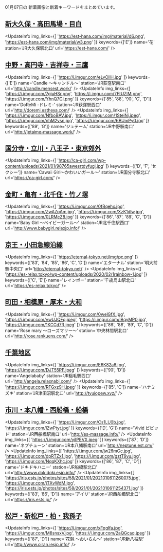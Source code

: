 

01月07日の
新着画像と新着キーワードをまとめています。

<DmmAffiliateIns />

## [新大久保・高田馬場・目白](/busty/0020)
<UpdateInfo
    img_links={[
    'https://est-hana.com/img/material/d6.png',
    'https://est-hana.com/img/material/w3.png'
    ]}
    keywords={['E']}
    name='花'
    station='JR大久保駅北口'
    url='https://est-hana.com/'
/>
<DmmAffiliateIns />

## [中野・高円寺・吉祥寺・三鷹](/busty/0180)
<UpdateInfo
    img_links={[
    'https://i.imgur.com/eLvOIlH.jpg'
    ]}
    keywords={['E']}
    name='Candle ～キャンドル～'
    station='JR荻窪駅南口'
    url='http://candle.mensest.work/'
/>
<UpdateInfo
    img_links={[
    'https://i.imgur.com/7gjuHSr.png',
    'https://i.imgur.com/7FtUZlM.png',
    'https://i.imgur.com/YhnQ7Gl.png'
    ]}
    keywords={['85', '88', '90', 'C', 'D']}
    name='DoReMi -ドレミ-'
    station='JR荻窪駅西口'
    url='http://doremi.estheya.com/'
/>
<UpdateInfo
    img_links={[
    'https://i.imgur.com/NfboBAV.jpg',
    'https://i.imgur.com/1SteiNj.jpeg',
    'https://i.imgur.com/nhM2vsn.jpg',
    'https://i.imgur.com/6BUmPy0.jpg'
    ]}
    keywords={['89', 'G']}
    name='ジュテーム'
    station='JR中野駅南口'
    url='http://jetaime-massage.work/'
/>
<DmmAffiliateIns />

## [国分寺・立川・八王子・東京郊外](/busty/0200)
<UpdateInfo
    img_links={[
    'https://ca-girl.com/wp-content/uploads/2021/01/98765awesrtdyfugi.jpg'
    ]}
    keywords={['D', 'F', 'セクシー']}
    name='Cawaii Girl～かわいいガール～'
    station='JR国分寺駅北口'
    url='https://ca-girl.com/'
/>
<DmmAffiliateIns />

## [金町・亀有・北千住・竹ノ塚](/busty/0230)
<UpdateInfo
    img_links={[
    'https://i.imgur.com/0fBqehx.jpg',
    'https://i.imgur.com/ZwAZpAm.jpg',
    'https://i.imgur.com/XzK1dlw.jpg',
    'https://i.imgur.com/0LRMcZ8.jpg'
    ]}
    keywords={['86', '87', '88', 'C', 'D']}
    name='Baby Girl ～ベイビーガール～'
    station='JR北千住駅西口'
    url='http://www.babygirl.relaxjp.info/'
/>
<DmmAffiliateIns />

## [京王・小田急線沿線](/busty/0260)
<UpdateInfo
    img_links={[
    'https://eternal-tokyo.net/img/pc.png'
    ]}
    keywords={['83', '84', '85', '86', 'C', 'D']}
    name='エターナル'
    station='明大前駅中央口'
    url='http://eternal-tokyo.net/'
/>
<UpdateInfo
    img_links={[
    'https://es-relax.tokyo/wp-content/uploads/2020/02/1rainbow-1.jpg'
    ]}
    keywords={['C', 'E']}
    name='レインボー'
    station='千歳烏山駅北口'
    url='https://es-relax.tokyo/'
/>
<DmmAffiliateIns />

## [町田・相模原・厚木・大和](/busty/0330)
<UpdateInfo
    img_links={[
    'https://i.imgur.com/0welGfX.jpg',
    'https://i.imgur.com/vwUJQFq.jpeg',
    'https://i.imgur.com/iBqyMP0.jpg',
    'https://i.imgur.com/1KCCd7R.jpeg'
    ]}
    keywords={['86', '88', '89', 'C', 'D']}
    name='Rose mary ～ローズマリー～'
    station='中央林間駅北口'
    url='http://rose.rankuens.com/'
/>
<DmmAffiliateIns />

## [千葉地区](/busty/0500)
<UpdateInfo
    img_links={[
    'https://i.imgur.com/E6K82a6.jpg',
    'https://i.imgur.com/DJT55PF.jpeg'
    ]}
    keywords={['90', 'D']}
    name='Angelababy'
    station='JR稲毛駅西口'
    url='http://angela.relaxnabi.com/'
/>
<UpdateInfo
    img_links={[
    'https://i.imgur.com/RFGxz9H.jpeg'
    ]}
    keywords={['85', 'C']}
    name='ハナミズキ'
    station='JR津田沼駅北口'
    url='http://tyuiopew.xyz/'
/>
<DmmAffiliateIns />

## [市川・本八幡・西船橋・船橋](/busty/0510)
<UpdateInfo
    img_links={[
    'https://i.imgur.com/Cs1LU0b.jpg',
    'https://i.imgur.com/lZwPtyt.jpg'
    ]}
    keywords={['D', 'G']}
    name='Vivid ビビッド'
    station='JR西船橋駅南口'
    url='http://es-massage.info/'
/>
<UpdateInfo
    img_links={[
    'https://i.imgur.com/yiIPEVX.jpeg'
    ]}
    keywords={['87', 'D']}
    name='ネプチューン'
    station='JR本八幡駅南口'
    url='http://neptune.est.cm/'
/>
<UpdateInfo
    img_links={[
    'https://i.imgur.com/jw26mGc.jpg',
    'https://i.imgur.com/dpRTZx1.jpg',
    'https://i.imgur.com/gztT9yu.jpg',
    'https://i.imgur.com/NqqKXhc.jpg'
    ]}
    keywords={['86', '87', 'C', 'D']}
    name='ドキドキハニー'
    station='JR船橋駅北口'
    url='http://www.dokidoki.esjp.info/'
/>
<UpdateInfo
    img_links={[
    'https://iris.ests.jp/photos/sites/58/2021/01/2021010611260075.jpg',
    'https://i.imgur.com/jTXvWdM.jpg',
    'https://iris.ests.jp/photos/sites/58/2021/01/2021010611254371.jpg'
    ]}
    keywords={['83', '86', 'D']}
    name='アイリ'
    station='JR西船橋駅北口'
    url='https://iris.ests.jp/'
/>
<DmmAffiliateIns />

## [松戸・新松戸・柏・我孫子](/busty/0520)
<UpdateInfo
    img_links={[
    'https://i.imgur.com/xFqqIfa.jpg',
    'https://i.imgur.com/M8snsxV.jpg',
    'https://i.imgur.com/2aQGcaq.jpeg'
    ]}
    keywords={['87', 'D']}
    name='花魁 ～おいらん～'
    station='JR新八柱駅'
    url='http://www.oiran.iesjp.info/'
/>
<DmmAffiliateIns />

<DmmAffiliateScript />
